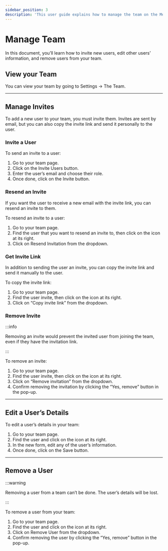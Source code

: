 ```yaml
---
sidebar_position: 3
description: 'This user guide explains how to manage the team on the Medusa admin. Learn how to invite users to your team and edit their details.'
---
```



# Manage Team

In this document, you’ll learn how to invite new users, edit other users’ information, and remove users from your team.

## View your Team

You can view your team by going to Settings → The Team.

---

## Manage Invites

To add a new user to your team, you must invite them. Invites are sent by email, but you can also copy the invite link and send it personally to the user.

### Invite a User

To send an invite to a user:

1. Go to your team page.
2. Click on the Invite Users button.
3. Enter the user’s email and choose their role.
4. Once done, click on the Invite button.

### Resend an Invite

If you want the user to receive a new email with the invite link, you can resend an invite to them.

To resend an invite to a user:

1. Go to your team page.
2. Find the user that you want to resend an invite to, then click on the <UiIcon lightIcon="https://res.cloudinary.com/dza7lstvk/image/upload/v1667999308/Medusa%20Docs/UI%20Icons/1ordBC6_ssysel.png" darkIcon="https://res.cloudinary.com/dza7lstvk/image/upload/v1667999326/Medusa%20Docs/UI%20Icons/dSwWYBH_stzgoi.png" alt="three dots" /> icon at its right.
3. Click on Resend Invitation from the dropdown.

### Get Invite Link

In addition to sending the user an invite, you can copy the invite link and send it manually to the user.

To copy the invite link:

1. Go to your team page.
2. Find the user invite, then click on the <UiIcon lightIcon="https://res.cloudinary.com/dza7lstvk/image/upload/v1667999308/Medusa%20Docs/UI%20Icons/1ordBC6_ssysel.png" darkIcon="https://res.cloudinary.com/dza7lstvk/image/upload/v1667999326/Medusa%20Docs/UI%20Icons/dSwWYBH_stzgoi.png" alt="three dots" /> icon at its right.
3. Click on “Copy invite link” from the dropdown.

### Remove Invite

:::info

Removing an invite would prevent the invited user from joining the team, even if they have the invitation link.

:::

To remove an invite:

1. Go to your team page.
2. Find the user invite, then click on the <UiIcon lightIcon="https://res.cloudinary.com/dza7lstvk/image/upload/v1667999308/Medusa%20Docs/UI%20Icons/1ordBC6_ssysel.png" darkIcon="https://res.cloudinary.com/dza7lstvk/image/upload/v1667999326/Medusa%20Docs/UI%20Icons/dSwWYBH_stzgoi.png" alt="three dots" /> icon at its right.
3. Click on “Remove invitation” from the dropdown.
4. Confirm removing the invitation by clicking the “Yes, remove” button in the pop-up.

---

## Edit a User’s Details

To edit a user’s details in your team:

1. Go to your team page.
2. Find the user and click on the <UiIcon lightIcon="https://res.cloudinary.com/dza7lstvk/image/upload/v1667999308/Medusa%20Docs/UI%20Icons/1ordBC6_ssysel.png" darkIcon="https://res.cloudinary.com/dza7lstvk/image/upload/v1667999326/Medusa%20Docs/UI%20Icons/dSwWYBH_stzgoi.png" alt="three dots" /> icon at its right.
3. In the new form, edit any of the user’s information.
4. Once done, click on the Save button.

---

## Remove a User

:::warning

Removing a user from a team can’t be done. The user’s details will be lost.

:::

To remove a user from your team:

1. Go to your team page.
2. Find the user and click on the <UiIcon lightIcon="https://res.cloudinary.com/dza7lstvk/image/upload/v1667999308/Medusa%20Docs/UI%20Icons/1ordBC6_ssysel.png" darkIcon="https://res.cloudinary.com/dza7lstvk/image/upload/v1667999326/Medusa%20Docs/UI%20Icons/dSwWYBH_stzgoi.png" alt="three dots" /> icon at its right.
3. Click on Remove User from the dropdown.
4. Confirm removing the user by clicking the “Yes, remove” button in the pop-up.
